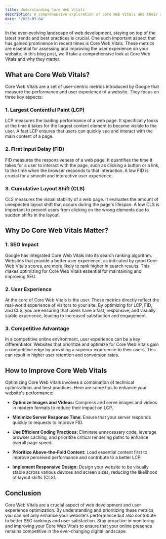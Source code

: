 ```yaml
---
title: Understanding Core Web Vitals
description: A comprehensive exploration of Core Web Vitals and their significance in optimizing user experience.
date: '2023-03-04'
---
```


In the ever-evolving landscape of web development, staying on top of the latest trends and best practices is crucial. One such important aspect that has gained prominence in recent times is Core Web Vitals. These metrics are essential for assessing and improving the user experience on your website. In this blog post, we'll take a comprehensive look at Core Web Vitals and why they matter.

## What are Core Web Vitals?

Core Web Vitals are a set of user-centric metrics introduced by Google that measure the performance and user experience of a website. They focus on three key aspects:

### 1. Largest Contentful Paint (LCP)

LCP measures the loading performance of a web page. It specifically looks at the time it takes for the largest content element to become visible to the user. A fast LCP ensures that users can quickly see and interact with the main content of a page.

### 2. First Input Delay (FID)

FID measures the responsiveness of a web page. It quantifies the time it takes for a user to interact with the page, such as clicking a button or a link, to the time when the browser responds to that interaction. A low FID is crucial for a smooth and interactive user experience.

### 3. Cumulative Layout Shift (CLS)

CLS measures the visual stability of a web page. It evaluates the amount of unexpected layout shift that occurs during the page's lifespan. A low CLS is important to prevent users from clicking on the wrong elements due to sudden shifts in the layout.

## Why Do Core Web Vitals Matter?

### 1. SEO Impact

Google has integrated Core Web Vitals into its search ranking algorithm. Websites that provide a better user experience, as indicated by good Core Web Vitals scores, are more likely to rank higher in search results. This makes optimizing for Core Web Vitals essential for maintaining and improving SEO.

### 2. User Experience

At the core of Core Web Vitals is the user. These metrics directly reflect the real-world experience of visitors to your site. By optimizing for LCP, FID, and CLS, you are ensuring that users have a fast, responsive, and visually stable experience, leading to increased satisfaction and engagement.

### 3. Competitive Advantage

In a competitive online environment, user experience can be a key differentiator. Websites that prioritize and optimize for Core Web Vitals gain a competitive edge by providing a superior experience to their users. This can result in higher user retention and conversion rates.

## How to Improve Core Web Vitals

Optimizing Core Web Vitals involves a combination of technical optimizations and best practices. Here are some tips to enhance your website's performance:

- **Optimize Images and Videos:** Compress and serve images and videos in modern formats to reduce their impact on LCP.

- **Minimize Server Response Time:** Ensure that your server responds quickly to requests to improve FID.

- **Use Efficient Coding Practices:** Eliminate unnecessary code, leverage browser caching, and prioritize critical rendering paths to enhance overall page speed.

- **Prioritize Above-the-Fold Content:** Load essential content first to improve perceived performance and contribute to a better LCP.

- **Implement Responsive Design:** Design your website to be visually stable across various devices and screen sizes, reducing the likelihood of layout shifts (CLS).

## Conclusion

Core Web Vitals are a crucial aspect of web development and user experience optimization. By understanding and prioritizing these metrics, you can not only enhance your website's performance but also contribute to better SEO rankings and user satisfaction. Stay proactive in monitoring and improving your Core Web Vitals to ensure that your online presence remains competitive in the ever-changing digital landscape.
